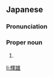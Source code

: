==Japanese==
{{ja-kanjitab|てる|お}}

===Pronunciation===
{{ja-pron|てるお}}

===Proper noun===
{{ja-pos|proper|てるお}}

# {{given name|male|lang=ja|sort=てるお}}

[[li:輝雄]]